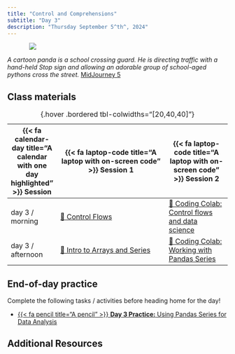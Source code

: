 ```yaml
---
title: "Control and Comprehensions"
subtitle: "Day 3"
description: "Thursday September 5^th^, 2024"
---
```


::: {style="width: 80%; margin: auto;"}
![](images/control.jpeg)
:::

:::{.gray-text .center-text}
*A cartoon panda is a school crossing guard. He is directing traffic with a hand-held Stop sign and allowing an adorable group of school-aged pythons cross the street.* [MidJourney 5](https://www.midjourney.com/jobs/1742d0fb-148a-4fb3-a3d4-9594a00fc805?index=0)
:::



## Class materials

| {{< fa calendar-day title="A calendar with one day highlighted" >}} Session  | {{< fa laptop-code title="A laptop with on-screen code" >}} Session 1  |  {{< fa laptop-code title="A laptop with on-screen code" >}} Session 2 |
|-------------------|-----------------------------------------------------------------------------------------------------------------------------------------------------|----------------------------------------------------------------------------------|
| day 3 / morning   | [📝 Control Flows](live-coding/3a_control_flows.qmd){target="_blank"} | [🙌 Coding Colab: Control flows and data science](coding-colabs/3b_control_flows.qmd) |
| day 3 / afternoon | [🐼 Intro to Arrays and Series](interactive-sessions/3c_arrays_and_series.qmd){target="_blank"} | [🙌 Coding Colab: Working with Pandas Series](coding-colabs/3d_pandas_series.qmd) |
: {.hover .bordered tbl-colwidths="[20,40,40]"} 

## End-of-day practice

Complete the following tasks / activities before heading home for the day!

- [{{< fa pencil title="A pencil" >}} **Day 3 Practice:** Using Pandas Series for Data Analysis](eod-practice/eod-day3.qmd)

## Additional Resources



